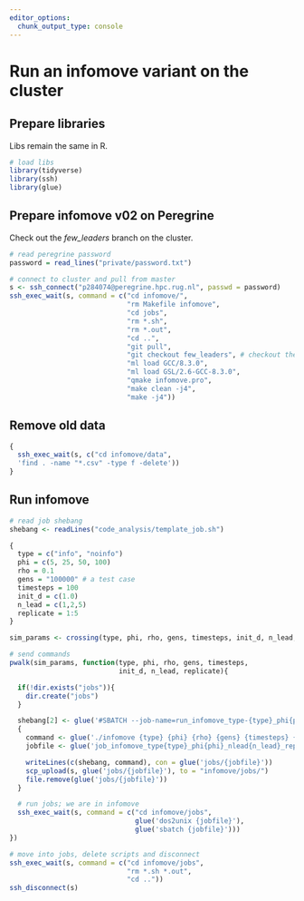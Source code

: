 ```yaml
---
editor_options:
  chunk_output_type: console
---
```


# Run an infomove variant on the cluster

## Prepare libraries

Libs remain the same in R.

```r
# load libs
library(tidyverse)
library(ssh)
library(glue)
```

## Prepare infomove v02 on Peregrine

Check out the _few_leaders_ branch on the cluster.

```r
# read peregrine password
password = read_lines("private/password.txt")

# connect to cluster and pull from master
s <- ssh_connect("p284074@peregrine.hpc.rug.nl", passwd = password)
ssh_exec_wait(s, command = c("cd infomove/",
                             "rm Makefile infomove",
                             "cd jobs",
                             "rm *.sh",
                             "rm *.out",
                             "cd ..",
                             "git pull",
                             "git checkout few_leaders", # checkout the few leaders branch
                             "ml load GCC/8.3.0",
                             "ml load GSL/2.6-GCC-8.3.0",
                             "qmake infomove.pro",
                             "make clean -j4",
                             "make -j4"))
```

## Remove old data

```r
{
  ssh_exec_wait(s, c("cd infomove/data",
  'find . -name "*.csv" -type f -delete'))
}
```

## Run infomove

```r
# read job shebang
shebang <- readLines("code_analysis/template_job.sh")

{
  type = c("info", "noinfo")
  phi = c(5, 25, 50, 100)
  rho = 0.1
  gens = "100000" # a test case
  timesteps = 100
  init_d = c(1.0)
  n_lead = c(1,2,5)
  replicate = 1:5
}

sim_params <- crossing(type, phi, rho, gens, timesteps, init_d, n_lead, replicate)

# send commands
pwalk(sim_params, function(type, phi, rho, gens, timesteps,
                           init_d, n_lead, replicate){

  if(!dir.exists("jobs")){
    dir.create("jobs")
  }

  shebang[2] <- glue('#SBATCH --job-name=run_infomove_type-{type}_phi{phi}_nlead{n_lead}_rep{replicate}')
  {
    command <- glue('./infomove {type} {phi} {rho} {gens} {timesteps} {init_d} {n_lead} {replicate}')
    jobfile <- glue('job_infomove_type{type}_phi{phi}_nlead{n_lead}_rep{replicate}.sh')

    writeLines(c(shebang, command), con = glue('jobs/{jobfile}'))
    scp_upload(s, glue('jobs/{jobfile}'), to = "infomove/jobs/")
    file.remove(glue('jobs/{jobfile}'))
  }

  # run jobs; we are in infomove
  ssh_exec_wait(s, command = c("cd infomove/jobs",
                               glue('dos2unix {jobfile}'),
                               glue('sbatch {jobfile}')))
})
```

```r
# move into jobs, delete scripts and disconnect
ssh_exec_wait(s, command = c("cd infomove/jobs",
                             "rm *.sh *.out",
                             "cd .."))
ssh_disconnect(s)
```
